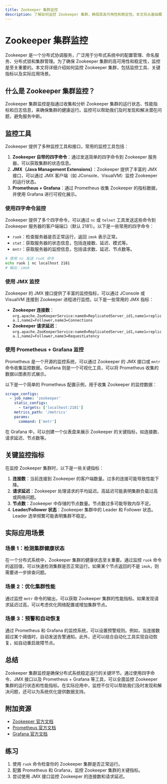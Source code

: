```yaml
---
title: Zookeeper 集群监控
description: 了解如何监控 Zookeeper 集群，确保其高可用性和稳定性。本文将从基础概念入手，逐步讲解监控工具、指标和实际应用场景。
---
```


# Zookeeper 集群监控

Zookeeper 是一个分布式协调服务，广泛用于分布式系统中的配置管理、命名服务、分布式锁和集群管理。为了确保 Zookeeper 集群的高可用性和稳定性，监控是至关重要的。本文将详细介绍如何监控 Zookeeper 集群，包括监控工具、关键指标以及实际应用场景。

## 什么是 Zookeeper 集群监控？

Zookeeper 集群监控是指通过收集和分析 Zookeeper 集群的运行状态、性能指标和日志信息，来确保集群的健康运行。监控可以帮助我们及时发现和解决潜在问题，避免服务中断。

## 监控工具

Zookeeper 提供了多种监控工具和接口，常用的监控工具包括：

1. **Zookeeper 自带的四字命令**：通过发送简单的四字命令到 Zookeeper 服务器，可以获取集群的状态信息。
2. **JMX（Java Management Extensions）**：Zookeeper 提供了丰富的 JMX 接口，可以通过 JMX 客户端（如 JConsole、VisualVM）监控 Zookeeper 的运行状态。
3. **Prometheus + Grafana**：通过 Prometheus 收集 Zookeeper 的指标数据，并使用 Grafana 进行可视化展示。

### 使用四字命令监控

Zookeeper 提供了多个四字命令，可以通过 `nc` 或 `telnet` 工具发送这些命令到 Zookeeper 服务器的客户端端口（默认 2181）。以下是一些常用的四字命令：

- `ruok`：检查服务器是否正常运行，返回 `imok` 表示正常。
- `stat`：获取服务器的状态信息，包括连接数、延迟、模式等。
- `mntr`：获取服务器的监控信息，包括请求数、延迟、节点数等。

```bash
# 使用 nc 发送 ruok 命令
echo ruok | nc localhost 2181
# 输出：imok
```

### 使用 JMX 监控

Zookeeper 的 JMX 接口提供了丰富的监控指标，可以通过 JConsole 或 VisualVM 连接到 Zookeeper 进程进行监控。以下是一些常用的 JMX 指标：

- **Zookeeper 连接数**：`org.apache.ZooKeeperService:name0=ReplicatedServer_id1,name1=replica.1,name2=Follower,name3=Connections`
- **Zookeeper 请求延迟**：`org.apache.ZooKeeperService:name0=ReplicatedServer_id1,name1=replica.1,name2=Follower,name3=RequestLatency`

### 使用 Prometheus + Grafana 监控

Prometheus 是一个开源的监控系统，可以通过 Zookeeper 的 JMX 接口或 `mntr` 命令收集监控数据。Grafana 则是一个可视化工具，可以将 Prometheus 收集的数据以图表形式展示。

以下是一个简单的 Prometheus 配置示例，用于收集 Zookeeper 的监控数据：

```yaml
scrape_configs:
  - job_name: 'zookeeper'
    static_configs:
      - targets: ['localhost:2181']
    metrics_path: '/metrics'
    params:
      command: ['mntr']
```

在 Grafana 中，可以创建一个仪表盘来展示 Zookeeper 的关键指标，如连接数、请求延迟、节点数等。

## 关键监控指标

在监控 Zookeeper 集群时，以下是一些关键指标：

1. **连接数**：当前连接到 Zookeeper 的客户端数量。过多的连接可能导致性能下降。
2. **请求延迟**：Zookeeper 处理请求的平均延迟。高延迟可能表明集群负载过高或网络问题。
3. **节点数**：Zookeeper 中存储的节点数量。节点数过多可能导致内存不足。
4. **Leader/Follower 状态**：Zookeeper 集群中的 Leader 和 Follower 状态。Leader 选举频繁可能表明集群不稳定。

## 实际应用场景

### 场景 1：检测集群健康状态

在一个分布式系统中，Zookeeper 集群的健康状态至关重要。通过监控 `ruok` 命令的返回值，可以快速检测集群是否正常运行。如果某个节点返回的不是 `imok`，则需要进一步排查问题。

### 场景 2：优化集群性能

通过监控 `mntr` 命令的输出，可以获取 Zookeeper 集群的性能指标。如果发现请求延迟过高，可以考虑优化网络配置或增加集群节点。

### 场景 3：预警和自动恢复

通过 Prometheus 和 Grafana 的监控系统，可以设置预警规则。例如，当连接数超过某个阈值时，自动发送告警通知。此外，还可以结合自动化工具实现自动恢复，如自动重启故障节点。

## 总结

Zookeeper 集群监控是确保分布式系统稳定运行的关键环节。通过使用四字命令、JMX 接口以及 Prometheus + Grafana 等工具，可以全面监控 Zookeeper 集群的运行状态和性能指标。在实际应用中，监控不仅可以帮助我们及时发现和解决问题，还可以为系统优化提供数据支持。

## 附加资源

- [Zookeeper 官方文档](https://zookeeper.apache.org/doc/current/)
- [Prometheus 官方文档](https://prometheus.io/docs/)
- [Grafana 官方文档](https://grafana.com/docs/)

## 练习

1. 使用 `ruok` 命令检查你的 Zookeeper 集群是否正常运行。
2. 配置 Prometheus 和 Grafana，监控 Zookeeper 集群的关键指标。
3. 尝试使用 JMX 接口监控 Zookeeper 的连接数和请求延迟。